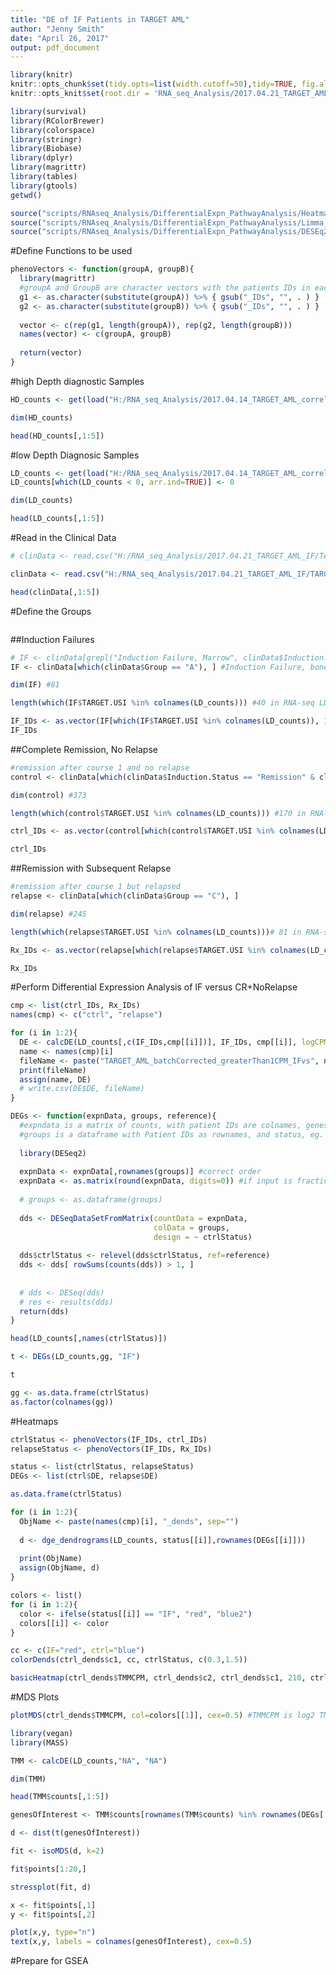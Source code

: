 ```yaml
---
title: "DE of IF Patients in TARGET AML"
author: "Jenny Smith"
date: "April 26, 2017"
output: pdf_document
---
```


```r
library(knitr)
knitr::opts_chunk$set(tidy.opts=list(width.cutoff=50),tidy=TRUE, fig.align='center')
knitr::opts_knit$set(root.dir = 'RNA_seq_Analysis/2017.04.21_TARGET_AML_IF/')
```


```r
library(survival)
library(RColorBrewer)
library(colorspace)
library(stringr)
library(Biobase)
library(dplyr)
library(magrittr)
library(tables)
library(gtools)
getwd()
```


```r
source("scripts/RNAseq_Analysis/DifferentialExpn_PathwayAnalysis/Heatmaps_Function.r")
source("scripts/RNAseq_Analysis/DifferentialExpn_PathwayAnalysis/Limma_DE_Function.r")
source("scripts/RNAseq_Analysis/DifferentialExpn_PathwayAnalysis/DESEq2_DE_Function.r")
```

#Define Functions to be used

```r
phenoVectors <- function(groupA, groupB){
  library(magrittr)
  #groupA and GroupB are character vectors with the patients IDs in each group
  g1 <- as.character(substitute(groupA)) %>% { gsub("_IDs", "", . ) }
  g2 <- as.character(substitute(groupB)) %>% { gsub("_IDs", "", . ) }
  
  vector <- c(rep(g1, length(groupA)), rep(g2, length(groupB)))
  names(vector) <- c(groupA, groupB)
  
  return(vector)
}
```


#high Depth diagnostic Samples
```r
HD_counts <- get(load("H:/RNA_seq_Analysis/2017.04.14_TARGET_AML_correlationMSLN/ExpressionData/Dx_rawcounts_FilteredLowCounts_withGeneSymbol_TARGET_AML_Aug2014.RData"))

dim(HD_counts)
```

```r
head(HD_counts[,1:5])
```


#low Depth Diagnosic Samples
```r
LD_counts <- get(load("H:/RNA_seq_Analysis/2017.04.14_TARGET_AML_correlationMSLN/ExpressionData/combatAdjustedExp.RData"))
LD_counts[which(LD_counts < 0, arr.ind=TRUE)] <- 0

dim(LD_counts)
```

```r
head(LD_counts[,1:5])
```

#Read in the Clinical Data
```r
# clinData <- read.csv("H:/RNA_seq_Analysis/2017.04.21_TARGET_AML_IF/TARGET_AML_ClinicalData_current_asof_June30_2016_Progression_Free_Survival.csv ")

clinData <- read.csv("H:/RNA_seq_Analysis/2017.04.21_TARGET_AML_IF/TARGET_AML_ClinicalData_current_asof_June30_2016_Progression_Free_Survival_Updated.csv", stringsAsFactors = FALSE)

head(clinData[,1:5])
```


#Define the Groups 

```r

```

##Induction Failures
```r
# IF <- clinData[grepl("Induction Failure, Marrow", clinData$Induction.Status), ]
IF <- clinData[which(clinData$Group == "A"), ] #Induction Failure, bone marrow

dim(IF) #81
```

```r
length(which(IF$TARGET.USI %in% colnames(LD_counts))) #40 in RNA-seq LD
``` 

```r
IF_IDs <- as.vector(IF[which(IF$TARGET.USI %in% colnames(LD_counts)), 1])
IF_IDs
```

##Complete Remission, No Relapse
```r
#remission after course 1 and no relapse
control <- clinData[which(clinData$Induction.Status == "Remission" & clinData$First.Event == "Censored"), ]

dim(control) #373
```

```r
length(which(control$TARGET.USI %in% colnames(LD_counts))) #170 in RNA-seq LD
```

```r
ctrl_IDs <- as.vector(control[which(control$TARGET.USI %in% colnames(LD_counts)), 1])

ctrl_IDs
```

##Remission with Subsequent Relapse
```r
#remission after course 1 but relapsed
relapse <- clinData[which(clinData$Group == "C"), ]

dim(relapse) #245
```

```r
length(which(relapse$TARGET.USI %in% colnames(LD_counts)))# 81 in RNA-seq data
```

```r
Rx_IDs <- as.vector(relapse[which(relapse$TARGET.USI %in% colnames(LD_counts)),1])

Rx_IDs
```


#Perform Differential Expression Analysis of IF versus CR+NoRelapse

```r
cmp <- list(ctrl_IDs, Rx_IDs)
names(cmp) <- c("ctrl", "relapse")
```

```r
for (i in 1:2){
  DE <- calcDE(LD_counts[,c(IF_IDs,cmp[[i]])], IF_IDs, cmp[[i]], logCPM = FALSE)
  name <- names(cmp)[i]
  fileName <- paste("TARGET_AML_batchCorrected_greaterThan1CPM_IFvs", name, ".csv", sep="")
  print(fileName)
  assign(name, DE)
  # write.csv(DE$DE, fileName)
}
```


```r
DEGs <- function(expnData, groups, reference){
  #expndata is a matrix of counts, with patient IDs are colnames, genes as rows
  #groups is a dataframe with Patient IDs as rownames, and status, eg. pos,neg, etc. 
  
  library(DESeq2)
  
  expnData <- expnData[,rownames(groups)] #correct order
  expnData <- as.matrix(round(expnData, digits=0)) #if input is fractional counts
  
  # groups <- as.dataframe(groups)
  
  dds <- DESeqDataSetFromMatrix(countData = expnData, 
                                colData = groups, 
                                design = ~ ctrlStatus)
  
  dds$ctrlStatus <- relevel(dds$ctrlStatus, ref=reference)
  dds <- dds[ rowSums(counts(dds)) > 1, ]
  
  
  # dds <- DESeq(dds)
  # res <- results(dds)
  return(dds)
}
```


```r
head(LD_counts[,names(ctrlStatus)])
```

```r
t <- DEGs(LD_counts,gg, "IF")

t
```


```r
gg <- as.data.frame(ctrlStatus)
as.factor(colnames(gg))

```


#Heatmaps 

```r
ctrlStatus <- phenoVectors(IF_IDs, ctrl_IDs) 
relapseStatus <- phenoVectors(IF_IDs, Rx_IDs) 

status <- list(ctrlStatus, relapseStatus)
DEGs <- list(ctrl$DE, relapse$DE)
```

```r
as.data.frame(ctrlStatus)
```


```r
for (i in 1:2){
  ObjName <- paste(names(cmp)[i], "_dends", sep="")
  
  d <- dge_dendrograms(LD_counts, status[[i]],rownames(DEGs[[i]]))
  
  print(ObjName)
  assign(ObjName, d)
}
```


```r
colors <- list()
for (i in 1:2){
  color <- ifelse(status[[i]] == "IF", "red", "blue2")
  colors[[i]] <- color
}
```


```r
cc <- c(IF="red", ctrl="blue")
colorDends(ctrl_dends$c1, cc, ctrlStatus, c(0.3,1.5))
```


```r
basicHeatmap(ctrl_dends$TMMCPM, ctrl_dends$c2, ctrl_dends$c1, 210, ctrl_dends$names, colors[[1]] )
```


#MDS Plots

```r
plotMDS(ctrl_dends$TMMCPM, col=colors[[1]], cex=0.5) #TMMCPM is log2 TMMCPM values
```


```r
library(vegan)
library(MASS)
```

```r
TMM <- calcDE(LD_counts,"NA", "NA")

dim(TMM)
```

```r
head(TMM$counts[,1:5])
```

```r
genesOfInterest <- TMM$counts[rownames(TMM$counts) %in% rownames(DEGs[[1]]), ]
```


```r
d <- dist(t(genesOfInterest))

fit <- isoMDS(d, k=2)
```

```r
fit$points[1:20,]
```

```r
stressplot(fit, d)
```

```r
x <- fit$points[,1]
y <- fit$points[,2]

plot(x,y, type="n")
text(x,y, labels = colnames(genesOfInterest), cex=0.5)
```



#Prepare for GSEA 



